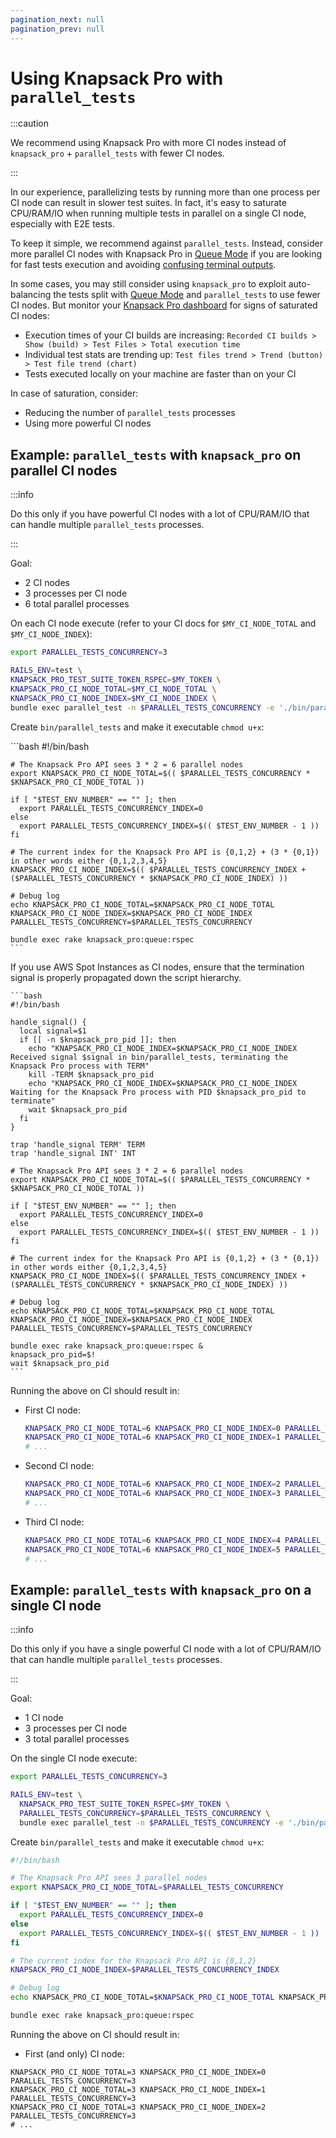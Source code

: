 ```yaml
---
pagination_next: null
pagination_prev: null
---
```



# Using Knapsack Pro with `parallel_tests`

:::caution

We recommend using Knapsack Pro with more CI nodes instead of `knapsack_pro` + `parallel_tests` with fewer CI nodes.

:::

In our experience, parallelizing tests by running more than one process per CI node can result in slower test suites. In fact, it's easy to saturate CPU/RAM/IO when running multiple tests in parallel on a single CI node, especially with E2E tests.

To keep it simple, we recommend against `parallel_tests`. Instead, consider more parallel CI nodes with Knapsack Pro in [Queue Mode](../overview/index.mdx#queue-mode-dynamic-split) if you are looking for fast tests execution and avoiding [confusing terminal outputs](https://github.com/grosser/parallel_tests/issues?q=is%3Aissue+is%3Aopen+output).

In some cases, you may still consider using `knapsack_pro` to exploit auto-balancing the tests split with [Queue Mode](../overview/index.mdx#queue-mode-dynamic-split) and `parallel_tests` to use fewer CI nodes. But monitor your [Knapsack Pro dashboard](../overview/index.mdx#dashboard) for signs of saturated CI nodes:

- Execution times of your CI builds are increasing: `Recorded CI builds > Show (build) > Test Files > Total execution time`
- Individual test stats are trending up: `Test files trend > Trend (button) > Test file trend (chart)`
- Tests executed locally on your machine are faster than on your CI

In case of saturation, consider:

- Reducing the number of `parallel_tests` processes
- Using more powerful CI nodes

## Example: `parallel_tests` with `knapsack_pro` on parallel CI nodes

:::info

Do this only if you have powerful CI nodes with a lot of CPU/RAM/IO that can handle multiple `parallel_tests` processes.

:::

Goal:

- 2 CI nodes
- 3 processes per CI node
- 6 total parallel processes

On each CI node execute (refer to your CI docs for `$MY_CI_NODE_TOTAL` and `$MY_CI_NODE_INDEX`):

```bash
export PARALLEL_TESTS_CONCURRENCY=3

RAILS_ENV=test \
KNAPSACK_PRO_TEST_SUITE_TOKEN_RSPEC=$MY_TOKEN \
KNAPSACK_PRO_CI_NODE_TOTAL=$MY_CI_NODE_TOTAL \
KNAPSACK_PRO_CI_NODE_INDEX=$MY_CI_NODE_INDEX \
bundle exec parallel_test -n $PARALLEL_TESTS_CONCURRENCY -e './bin/parallel_tests'
```

Create `bin/parallel_tests` and make it executable `chmod u+x`:

<Tabs>
  <TabItem value="parallel_tests-on-parallel-nodes-default" label="Default" default>
    ```bash
    #!/bin/bash

    # The Knapsack Pro API sees 3 * 2 = 6 parallel nodes
    export KNAPSACK_PRO_CI_NODE_TOTAL=$(( $PARALLEL_TESTS_CONCURRENCY * $KNAPSACK_PRO_CI_NODE_TOTAL ))

    if [ "$TEST_ENV_NUMBER" == "" ]; then
      export PARALLEL_TESTS_CONCURRENCY_INDEX=0
    else
      export PARALLEL_TESTS_CONCURRENCY_INDEX=$(( $TEST_ENV_NUMBER - 1 ))
    fi

    # The current index for the Knapsack Pro API is {0,1,2} + (3 * {0,1}) in other words either {0,1,2,3,4,5}
    KNAPSACK_PRO_CI_NODE_INDEX=$(( $PARALLEL_TESTS_CONCURRENCY_INDEX + ($PARALLEL_TESTS_CONCURRENCY * $KNAPSACK_PRO_CI_NODE_INDEX) ))

    # Debug log
    echo KNAPSACK_PRO_CI_NODE_TOTAL=$KNAPSACK_PRO_CI_NODE_TOTAL KNAPSACK_PRO_CI_NODE_INDEX=$KNAPSACK_PRO_CI_NODE_INDEX PARALLEL_TESTS_CONCURRENCY=$PARALLEL_TESTS_CONCURRENCY

    bundle exec rake knapsack_pro:queue:rspec
    ```
  </TabItem>
  <TabItem value="parallel_tests-on-parallel-nodes-spot-instances" label="with Spot Instances">
    If you use AWS Spot Instances as CI nodes, ensure that the termination signal is properly propagated down the script hierarchy.

    ```bash
    #!/bin/bash

    handle_signal() {
      local signal=$1
      if [[ -n $knapsack_pro_pid ]]; then
        echo "KNAPSACK_PRO_CI_NODE_INDEX=$KNAPSACK_PRO_CI_NODE_INDEX Received signal $signal in bin/parallel_tests, terminating the Knapsack Pro process with TERM"
        kill -TERM $knapsack_pro_pid
        echo "KNAPSACK_PRO_CI_NODE_INDEX=$KNAPSACK_PRO_CI_NODE_INDEX Waiting for the Knapsack Pro process with PID $knapsack_pro_pid to terminate"
        wait $knapsack_pro_pid
      fi
    }

    trap 'handle_signal TERM' TERM
    trap 'handle_signal INT' INT

    # The Knapsack Pro API sees 3 * 2 = 6 parallel nodes
    export KNAPSACK_PRO_CI_NODE_TOTAL=$(( $PARALLEL_TESTS_CONCURRENCY * $KNAPSACK_PRO_CI_NODE_TOTAL ))

    if [ "$TEST_ENV_NUMBER" == "" ]; then
      export PARALLEL_TESTS_CONCURRENCY_INDEX=0
    else
      export PARALLEL_TESTS_CONCURRENCY_INDEX=$(( $TEST_ENV_NUMBER - 1 ))
    fi

    # The current index for the Knapsack Pro API is {0,1,2} + (3 * {0,1}) in other words either {0,1,2,3,4,5}
    KNAPSACK_PRO_CI_NODE_INDEX=$(( $PARALLEL_TESTS_CONCURRENCY_INDEX + ($PARALLEL_TESTS_CONCURRENCY * $KNAPSACK_PRO_CI_NODE_INDEX) ))

    # Debug log
    echo KNAPSACK_PRO_CI_NODE_TOTAL=$KNAPSACK_PRO_CI_NODE_TOTAL KNAPSACK_PRO_CI_NODE_INDEX=$KNAPSACK_PRO_CI_NODE_INDEX PARALLEL_TESTS_CONCURRENCY=$PARALLEL_TESTS_CONCURRENCY

    bundle exec rake knapsack_pro:queue:rspec &
    knapsack_pro_pid=$!
    wait $knapsack_pro_pid
    ```
  </TabItem>
</Tabs>

Running the above on CI should result in:

- First CI node:

  ```bash
  KNAPSACK_PRO_CI_NODE_TOTAL=6 KNAPSACK_PRO_CI_NODE_INDEX=0 PARALLEL_TESTS_CONCURRENCY=2
  KNAPSACK_PRO_CI_NODE_TOTAL=6 KNAPSACK_PRO_CI_NODE_INDEX=1 PARALLEL_TESTS_CONCURRENCY=2
  # ...
  ```

- Second CI node:

  ```bash
  KNAPSACK_PRO_CI_NODE_TOTAL=6 KNAPSACK_PRO_CI_NODE_INDEX=2 PARALLEL_TESTS_CONCURRENCY=2
  KNAPSACK_PRO_CI_NODE_TOTAL=6 KNAPSACK_PRO_CI_NODE_INDEX=3 PARALLEL_TESTS_CONCURRENCY=2
  # ...
  ```

- Third CI node:
  ```bash
  KNAPSACK_PRO_CI_NODE_TOTAL=6 KNAPSACK_PRO_CI_NODE_INDEX=4 PARALLEL_TESTS_CONCURRENCY=2
  KNAPSACK_PRO_CI_NODE_TOTAL=6 KNAPSACK_PRO_CI_NODE_INDEX=5 PARALLEL_TESTS_CONCURRENCY=2
  # ...
  ```

## Example: `parallel_tests` with `knapsack_pro` on a single CI node

:::info

Do this only if you have a single powerful CI node with a lot of CPU/RAM/IO that can handle multiple `parallel_tests` processes.

:::

Goal:

- 1 CI node
- 3 processes per CI node
- 3 total parallel processes

On the single CI node execute:

```bash
export PARALLEL_TESTS_CONCURRENCY=3

RAILS_ENV=test \
  KNAPSACK_PRO_TEST_SUITE_TOKEN_RSPEC=$MY_TOKEN \
  PARALLEL_TESTS_CONCURRENCY=$PARALLEL_TESTS_CONCURRENCY \
  bundle exec parallel_test -n $PARALLEL_TESTS_CONCURRENCY -e './bin/parallel_tests'
```

Create `bin/parallel_tests` and make it executable `chmod u+x`:

```bash
#!/bin/bash

# The Knapsack Pro API sees 3 parallel nodes
export KNAPSACK_PRO_CI_NODE_TOTAL=$PARALLEL_TESTS_CONCURRENCY

if [ "$TEST_ENV_NUMBER" == "" ]; then
  export PARALLEL_TESTS_CONCURRENCY_INDEX=0
else
  export PARALLEL_TESTS_CONCURRENCY_INDEX=$(( $TEST_ENV_NUMBER - 1 ))
fi

# The current index for the Knapsack Pro API is {0,1,2}
KNAPSACK_PRO_CI_NODE_INDEX=$PARALLEL_TESTS_CONCURRENCY_INDEX

# Debug log
echo KNAPSACK_PRO_CI_NODE_TOTAL=$KNAPSACK_PRO_CI_NODE_TOTAL KNAPSACK_PRO_CI_NODE_INDEX=$KNAPSACK_PRO_CI_NODE_INDEX PARALLEL_TESTS_CONCURRENCY=$PARALLEL_TESTS_CONCURRENCY

bundle exec rake knapsack_pro:queue:rspec
```

Running the above on CI should result in:

- First (and only) CI node:

```
KNAPSACK_PRO_CI_NODE_TOTAL=3 KNAPSACK_PRO_CI_NODE_INDEX=0 PARALLEL_TESTS_CONCURRENCY=3
KNAPSACK_PRO_CI_NODE_TOTAL=3 KNAPSACK_PRO_CI_NODE_INDEX=1 PARALLEL_TESTS_CONCURRENCY=3
KNAPSACK_PRO_CI_NODE_TOTAL=3 KNAPSACK_PRO_CI_NODE_INDEX=2 PARALLEL_TESTS_CONCURRENCY=3
# ...
```
